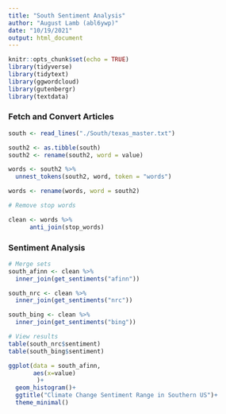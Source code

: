 ```yaml
---
title: "South Sentiment Analysis"
author: "August Lamb (abl6ywp)"
date: "10/19/2021"
output: html_document
---
```


```r
knitr::opts_chunk$set(echo = TRUE)
library(tidyverse)
library(tidytext)
library(ggwordcloud)
library(gutenbergr)
library(textdata)
```


### Fetch and Convert Articles
```r
south <- read_lines("./South/texas_master.txt")

south2 <- as.tibble(south)
south2 <- rename(south2, word = value)

words <- south2 %>%
  unnest_tokens(south2, word, token = "words")

words <- rename(words, word = south2)

# Remove stop words

clean <- words %>%
      anti_join(stop_words)
```


### Sentiment Analysis
```r
# Merge sets
south_afinn <- clean %>%
  inner_join(get_sentiments("afinn"))

south_nrc <- clean %>%
  inner_join(get_sentiments("nrc"))

south_bing <- clean %>%
  inner_join(get_sentiments("bing"))
```

```r
# View results
table(south_nrc$sentiment)
table(south_bing$sentiment)

ggplot(data = south_afinn, 
       aes(x=value)
        )+
  geom_histogram()+
  ggtitle("Climate Change Sentiment Range in Southern US")+
  theme_minimal()
```

